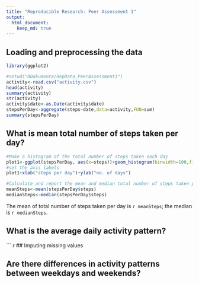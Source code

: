 ```yaml
---
title: "Reproducible Research: Peer Assessment 1"
output: 
  html_document:
    keep_md: true
---
```



## Loading and preprocessing the data
``` r
library(ggplot2)

#setwd("RDokumente/RepData_PeerAssessment1")
activity<-read.csv("activity.csv")
head(activity)
summary(activity)
str(activity)
activity$date<-as.Date(activity$date)
stepsPerDay<-aggregate(steps~date,data=activity,FUN=sum)
summary(stepsPerDay)
```

## What is mean total number of steps taken per day?

```r
#Make a histogram of the total number of steps taken each day
plot1<-ggplot(stepsPerDay, aes(x=steps))+geom_histogram(binwidth=100,fill="cornsilk",color="black")
#set the axis labels
plot1+xlab("steps per day")+ylab("no. of days")

#Calculate and report the mean and median total number of steps taken per day
meanSteps<-mean(stepsPerDay$steps)
medianSteps<-median(stepsPerDay$steps)
```

The mean of total number of steps taken per day is `r meanSteps`; the median is `r medianSteps`.

## What is the average daily activity pattern?

``` r

## Imputing missing values



## Are there differences in activity patterns between weekdays and weekends?
